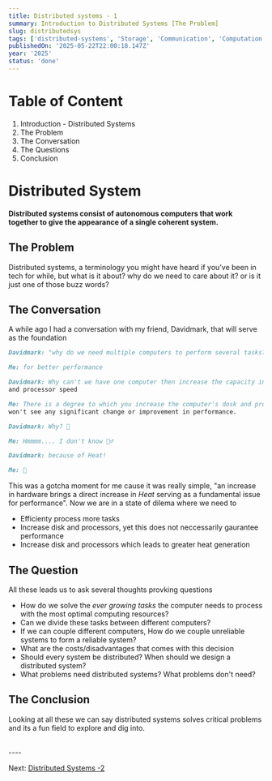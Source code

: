 ```yaml
---
title: Distributed systems - 1
summary: Introduction to Distributed Systems [The Problem]
slug: distributedsys
tags: ['distributed-systems', 'Storage', 'Communication', 'Computation', 'go']
publishedOn: '2025-05-22T22:00:18.147Z'
year: '2025'
status: 'done'
---
```


# Table of Content
1. Introduction - Distributed Systems
2. The Problem
3. The Conversation
4. The Questions
5. Conclusion


# Distributed System
__Distributed systems consist of autonomous computers that work together to give the appearance of a single coherent system.__

## The Problem
Distributed systems, a terminology you might have heard if you've been in tech for while, but what is it about? why do we need to care about it? or is it just one of those 
buzz words?  


## The Conversation
A while ago I had a conversation with my friend, Davidmark, that will serve as the foundation

```markdown
Davidmark: "why do we need multiple computers to perform several tasks?" 
```

```markdown
Me: for better performance
```

```markdown
Davidmark: Why can't we have one computer then increase the capacity in terms of Disk size 
and processor speed
```

```markdown
Me: There is a degree to which you increase the computer's dosk and processor and you
won't see any significant change or improvement in performance.
```

```markdown
Davidmark: Why? 🤔
```

```markdown
Me: Hmmmm.... I don't know 🤷‍♂️
```

```markdown
Davidmark: because of Heat!
```

```markdown
Me: 🤯
```

This was a gotcha moment for me cause it was really simple, "an increase in hardware brings a direct increase in _Heat_ serving as a fundamental issue for performance".
Now we are in a state of dilema where we need to
* Efficienty process more tasks
* Increase disk and processors, yet this does not neccessarily gaurantee performance
* Increase disk and processors which leads to greater heat generation


## The Question
All these leads us to ask several thoughts provking questions
* How do we solve the _ever growing tasks_ the computer needs to process with the most optimal computing resources?
* Can we divide these tasks between different computers?
* If we can couple different computers, How do we couple unreliable systems to form a reliable system?
* What are the costs/disadvantages that comes with this decision
* Should every system be distributed? When should we design a distributed system?
* What problems need distributed systems? What problems don't need? 

## The Conclusion
Looking at all these we can say distributed systems solves critical problems and its a fun field to explore and dig into.

<br/>
----
<br/>

Next: [Distributed Systems -2](./the-solution)